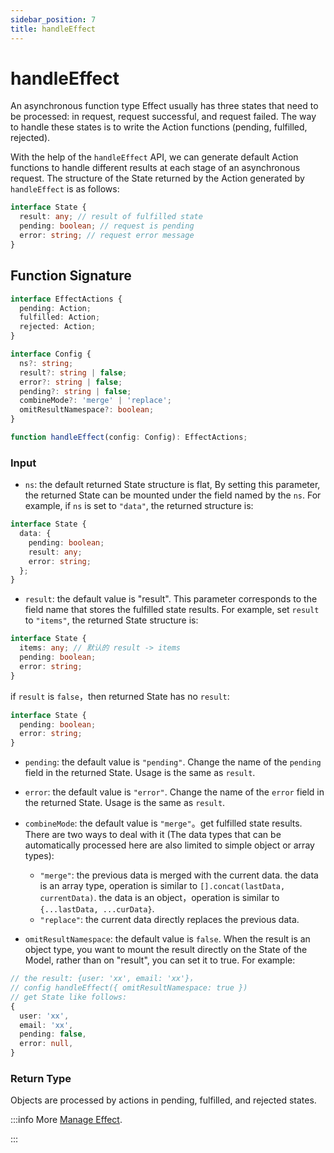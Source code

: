 ```yaml
---
sidebar_position: 7
title: handleEffect
---
```

# handleEffect


<ReduckTip />

An asynchronous function type Effect usually has three states that need to be processed: in request, request successful, and request failed. The way to handle these states is to write the Action functions (pending, fulfilled, rejected).

With the help of the `handleEffect` API, we can generate default Action functions to handle different results at each stage of an asynchronous request. The structure of the State returned by the Action generated by `handleEffect` is as follows:

```ts
interface State {
  result: any; // result of fulfilled state
  pending: boolean; // request is pending
  error: string; // request error message
}
```

## Function Signature

```ts
interface EffectActions {
  pending: Action;
  fulfilled: Action;
  rejected: Action;
}

interface Config {
  ns?: string;
  result?: string | false;
  error?: string | false;
  pending?: string | false;
  combineMode?: 'merge' | 'replace';
  omitResultNamespace?: boolean;
}

function handleEffect(config: Config): EffectActions;
```

### Input

- `ns`: the default returned State structure is flat, By setting this parameter, the returned State can be mounted under the field named by the `ns`. For example, if `ns` is set to `"data"`, the returned structure is:

```ts
interface State {
  data: {
    pending: boolean;
    result: any;
    error: string;
  };
}
```

- `result`: the default value is "result". This parameter corresponds to the field name that stores the fulfilled state results. For example, set `result` to `"items"`, the returned State structure is:

```ts
interface State {
  items: any; // 默认的 result -> items
  pending: boolean;
  error: string;
}
```

if `result` is `false`，then returned State has no `result`:

```ts
interface State {
  pending: boolean;
  error: string;
}
```

- `pending`: the default value is `"pending"`. Change the name of the `pending` field in the returned State. Usage is the same as `result`.

- `error`: the default value is `"error"`. Change the name of the `error` field in the returned State. Usage is the same as `result`.

- `combineMode`: the default value is `"merge"`。get fulfilled state results. There are two ways to deal with it (The data types that can be automatically processed here are also limited to simple object or array types):

  - `"merge"`: the previous data is merged with the current data. the data is an array type, operation is similar to `[].concat(lastData, currentData)`. the data is an object，operation is similar to `{...lastData, ...curData}`.
  - `"replace"`: the current data directly replaces the previous data.

- `omitResultNamespace`: the default value is `false`. When the result is an object type, you want to mount the result directly on the State of the Model, rather than on "result", you can set it to true. For example:

```ts
// the result: {user: 'xx', email: 'xx'}，
// config handleEffect({ omitResultNamespace: true })
// get State like follows:
{
  user: 'xx',
  email: 'xx',
  pending: false,
  error: null,
}
```

### Return Type

Objects are processed by actions in pending, fulfilled, and rejected states.

:::info More
[Manage Effect](/guides/topic-detail/model/manage-effects).

:::
